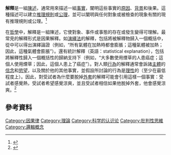 {{about|事物的性质的描述|一门科学|解释学|逻辑上的解释|解释 (逻辑)}}

'''解釋'''是一組[[陳述_(邏輯)|陳述]]，通常用來描述一組[[事實|事實]]，闡明這些事實的[[原因|原因]]、[[背景|背景]]和後果。這種描述可以建立[[推理規則|推理規則]]或[[公理|公理]]，並可以闡明與任何對象或被檢查的現象有關的現有推理規則或公理。<ref name="Logic">{{cite book|last=Drake|first=Jess|title=Introduction to Logic|publisher=EP TECH PRESS|year=2018|isbn=978-1-83947-421-7|pages=160–161}}</ref>

在[[哲學|哲學]]中，解釋是一組陳述，它使對象、事件或事態的存在或發生變得可理解。最常見的解釋形式是因果解釋。如[[演繹法|演繹法]]的解釋，包括將被解釋物歸入一個概括中，從中可以得出演繹論證（例如，“所有氣體在加熱時都會膨脹；這種氣體被加熱；因此，這種氣體會膨脹”）。還有統計解釋（英語：statistical explanation），包括將解釋性歸入一個概括性的歸納支持下（例如，“大多數使用煙草的人患癌症；這個人使用煙草；因此，這個人患上了癌症”）。對人類[[行為|行為]]的解釋通常會訴諸[[主體|主體]]的[[信念|信念]]和[[慾望|慾望]]，以及關於他的其他事實，並假設所討論的行為是[[理性|理性]]的（至少在最低程度上）。因此，對受試者為什麼要脫掉[[外套|外套]]的解釋可能會引用這樣一個事實：受試者感覺熱，受試者希望感覺涼爽，並且受試者相信如果他脫掉外套，他會感覺涼爽。<ref>{{Britannica|TITLE=Explanation}}</ref>

== 參考資料 ==
{{Reflist|30em}}

{{Authority control}}
[[Category:因果律|Category:因果律]]
[[Category:理論|Category:理論]]
[[Category:科学的认识论|Category:科学的认识论]]
[[Category:批判性思維|Category:批判性思維]]
[[Category:邏輯概念|Category:邏輯概念]]